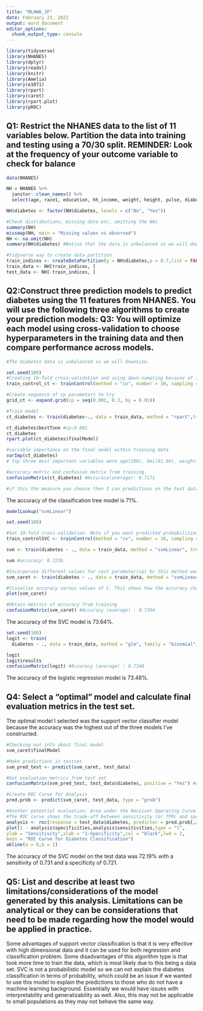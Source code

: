 ```yaml
---
title: "MLHW6_JF"
date: February 23, 2022
output: word_document
editor_options:
  chunk_output_type: console
---
```


```r
library(tidyverse)
library(NHANES)
library(dplyr)
library(readxl)
library(knitr)
library(Amelia)
library(e1071)
library(rpart)
library(caret)
library(rpart.plot)
library(pROC)
```

## Q1: Restrict the NHANES data to the list of 11 variables below. Partition the data into training and testing using a 70/30 split. REMINDER: Look at the frequency of your outcome variable to check for balance
```r
data(NHANES)

NH = NHANES %>%
  janitor::clean_names() %>%
  select(age, race1, education, hh_income, weight, height, pulse, diabetes, bmi, phys_active,  smoke100)

NH$diabetes <- factor(NH$diabetes, levels = c("No", "Yes"))

#Check distributions, missing data etc, omitting the NAs
summary(NH)
missmap(NH, main = "Missing values vs observed")
NH <- na.omit(NH)
summary(NH$diabetes) #Notice that the data is unbalanced so we will downsize

#tidyverse way to create data partition
train_indices <- createDataPartition(y = NH$diabetes,p = 0.7,list = FALSE)
train_data <- NH[train_indices, ]
test_data <- NH[-train_indices, ]

```

## Q2:Construct three prediction models to predict diabetes using the 11 features from NHANES. You will use the following three algorithms to create your prediction models: Q3: You will optimize each model using cross-validation to choose hyperparameters in the training data and then compare performance across models.

```r
#The diabetes data is unbalanced so we will downsize.

set.seed(100)
#Creating 10-fold cross-validation and using down-sampling because of imbalance in data
train_control_ct <- trainControl(method = "cv", number = 10, sampling = "down")

#Create sequence of cp parameters to try 
grid_ct <- expand.grid(cp = seq(0.001, 0.3, by = 0.01))

#Train model
ct_diabetes <- train(diabetes~., data = train_data, method = "rpart",trControl = train_control_ct, tuneGrid = grid_ct)

ct_diabetes$bestTune #cp:0.001
ct_diabetes
rpart.plot(ct_diabetes$finalModel)

#variable importance on the final model within training data
varImp(ct_diabetes) 
# top three most important variables were age(100), bmi(81.99), weight(65.090) and the least important variable was income.  

#accuracy metric and confusion matrix from training.
confusionMatrix(ct_diabetes) #Accuracy(average): 0.7171

#if this the measure you choose then I can predictions on the test data as probabilities  and/or produce a ROC curve.
```

The accuracy of the classification tree model is 71%. 

```r
modelLookup("svmLinear")

set.seed(100)

#Set 10-fold cross-validation. Note if you want predicted probabilities, you need to set class Probs=True
train_controlSVC <- trainControl(method = "cv", number = 10, sampling = "down", classProbs = T)

svm <- train(diabetes ~ ., data = train_data, method = "svmLinear", trControl = train_controlSVC, preProcess = c("center", "scale"))

svm #accuracy: 0.7236
```

```r
#Incorporate different values for cost parameter(cp) bc this method won't tune the hyperparameters for us. The CP is how much misclassification the support vector will allow
svm_caret <- train(diabetes ~ ., data = train_data, method = "svmLinear",  trControl = train_controlSVC, preProcess = c("center", "scale"), tuneGrid = expand.grid(C = seq(0.001,2, length = 30)))
```

```r
#Visualize accuracy versus values of C. This shows how the accuracy changes based on the level of the cost I chose. 
plot(svm_caret)

#Obtain metrics of accuracy from training
confusionMatrix(svm_caret) #Accuracy (average) : 0.7364
```

The accuracy of the SVC model is 73.64%. 

```r

set.seed(100)
logit <- train(
  diabetes ~ ., data = train_data, method = "glm", family = "binomial", trControl = trainControl(method = "cv", number = 10, sampling = "down"), preProc = c("center", "scale"))

logit
logit$results
confusionMatrix(logit) #Accuracy (average) : 0.7348
```
The accuracy of the logistic regression model is 73.48%. 

## Q4: Select a "optimal" model and calculate final evaluation metrics in the test set.
The optimal model I selected was the support vector classifier model because the accuracy was the highest out of the three models I've constructed.

```r
#Checking out info about final model
svm_caret$finalModel

#Make predictions in testset
svm_pred_test <- predict(svm_caret, test_data)

#Get evaluation metrics from test set
confusionMatrix(svm_pred_test, test_data$diabetes, positive = "Yes") #Accuracy 0.7219 #Sensitivity:0.731 #Specificity:0.721

#Create ROC Curve for Analysis
pred.prob <- predict(svm_caret, test_data, type = "prob")

#Another potential evaluation: Area under the Receiver Operating Curve (AUROC)
#The ROC curve shows the trade-off between sensitivity (or TPR) and specificity (1 – FPR). Classifiers that give curves closer to the top-left corner indicate a better performance. The closer the curve comes to the 45-degree diagonal of the ROC space, the less accurate the test.
analysis <- roc(response = test_data$diabetes, predictor = pred.prob[,2])
plot(1 - analysis$specificities,analysis$sensitivities,type = "l",
ylab = "Sensitivity",xlab = "1-Specificity",col = "black",lwd = 2,
main = "ROC Curve for Diabetes Classification")
abline(a = 0,b = 1)

```
The accuracy of the SVC model on the test data was 72.19% with a sensitivity of 0.731 and a specificity of 0.721.

## Q5:  List and describe at least two limitations/considerations of the model generated by this analysis. Limitations can be analytical or they can be considerations that need to be made regarding how the model would be applied in practice.
Some advantages of support vector classification is that it is very effective with high dimensional data and it can be used for both regression and classification problem. Some disadvantages of this algorithm type is that took more time to train the data, which is most likely due to this being a data set. SVC is not a probabilistic model so we can not explain the diabetes classification in terms of probability, which could be an issue if we wanted to use this model to explain the predictions to those who do not have a machine learning background. Essentially we would have issues with interpretability and generalizability as well. Also, this may not be applicable to small populations as they may not behave the same way. 